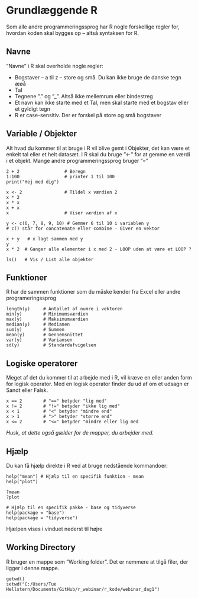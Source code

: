 # Grundlæggende R {#grund}
Som alle andre programmeringssprog har R nogle forskellige regler for, hvordan koden skal bygges op – altså syntaksen for R.

## Navne
”Navne” i R skal overholde nogle regler:

* Bogstaver – a til z – store og små. Du kan ikke bruge de danske tegn æøå
* Tal
* Tegnene ”.” og ”_”. Altså ikke mellemrum eller bindestreg
* Et navn kan ikke starte med et Tal, men skal starte med et bogstav eller et gyldigt tegn
* R er case-sensitiv. Der er forskel på store og små bogstaver

## Variable / Objekter
Alt hvad du kommer til at bruge i R vil blive gemt i Objekter, det kan være et enkelt tal eller et helt datasæt. 
I R skal du bruge ”<-” for at gemme en værdi i et objekt. Mange andre programmeringssprog bruger ”=”

```
2 + 2                 # Beregn
1:100                 # printer 1 til 100
print("Hej med dig")

x <- 2                # Tildel x værdien 2
x * 2
x * x
x + x
x                     # Viser værdien af x

y <- c(6, 7, 8, 9, 10) # Gemmer 6 til 10 i variablen y
# c() står for concatenate eller combine - Giver en vektor

x + y   # x lagt sammen med y
y
x * 2  # Ganger alle elementer i x med 2 - LOOP uden at være et LOOP ?

ls()   # Vis / List alle objekter
```


## Funktioner
R har de sammen funktioner som du måske kender fra Excel eller andre programeringssprog

```
length(y)     # Antallet af numre i vektoren
min(y)        # Minimumsværdien
max(y)        # Maksimumværdien
median(y)     # Medianen
sum(y)        # Summen
mean(y)       # Gennemsnittet
var(y)        # Variansen
sd(y)         # Standardafvigelsen
```


## Logiske operatorer
Meget af det du kommer til at arbejde med i R, vil kræve en eller anden form for logisk operator. Med en logisk operator finder du ud af om et udsagn er Sandt eller Falsk.

```
x == 2        # "==" betyder "lig med"
x != 2        # "!=" betyder "ikke lig med"
x < 1         # "<" betyder "mindre end"
x > 1         # ">" betyder "større end"
x <= 2        # "<=" betyder "mindre eller lig med
```

*Husk, at dette også gælder for de mapper, du arbejder med.*

## Hjælp
Du kan få hjælp direkte i R ved at bruge nedstående kommandoer:

```
help("mean") # Hjælp til en specifik funktion - mean
help("plot")

?mean 
?plot

# Hjælp til en specifik pakke - base og tidyverse
help(package = "base")
help(package = "tidyverse")
```

Hjælpen vises i vinduet nederst til højre

## Working Directory
R bruger en mappe som ”Working folder”. Det er nemmere at tilgå filer, der ligger i denne mappe.

```
getwd()
setwd("C:/Users/Tue Hellstern/Documents/GitHub/r_webinar/r_kode/webinar_dag1")
```



